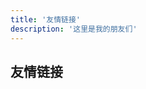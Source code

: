 ```yaml
---
title: '友情链接'
description: '这里是我的朋友们'
---
```


## 友情链接

<div className="flex flex-wrap -m-4">
  <FriendCard
    name="示例友链1"
    avatar="/static/images/avatar.png"
    description="这是一个示例友链描述"
    link="https://example1.com"
  />
  <FriendCard
    name="示例友链2"
    avatar="/static/images/avatar.png"
    description="这是第二个示例友链描述"
    link="https://example2.com"
  />
</div>